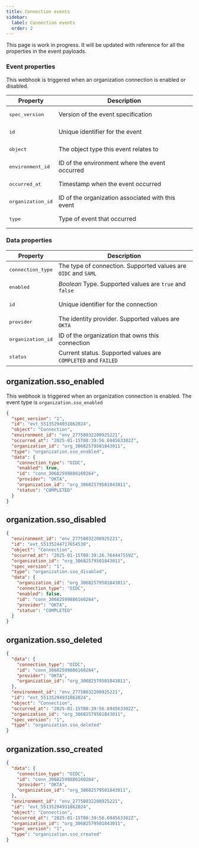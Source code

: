 ```yaml
---
title: Connection events
sidebar:
  label: Connection events
  order: 2
---
```



<Aside type="caution">

This page is work in progress. It will be updated with reference for all the properties in the event payloads.

</Aside>

### Event properties

This webhook is triggered when an organization connection is enabled or disabled.

| Property | Description |
| --- | --- |
| <pre>spec_version</pre> | Version of the event specification |
| <pre>id</pre> | Unique identifier for the event |
| <pre>object</pre> | The object type this event relates to |
| <pre>environment_id</pre> | ID of the environment where the event occurred |
| <pre>occurred_at</pre> | Timestamp when the event occurred |
| <pre>organization_id</pre> | ID of the organization associated with this event |
| <pre>type</pre> | Type of event that occurred |

### Data properties

| Property | Description |
| --- | --- |
| <pre>connection_type</pre> | The type of connection. Supported values are `OIDC` and `SAML` |
| <pre>enabled</pre> | _Boolean_ Type. Supported values are `true` and `false` |
| <pre>id</pre> | Unique identifier for the connection |
| <pre>provider</pre> | The identity provider. Supported values are `OKTA` |
| <pre>organization_id</pre> | ID of the organization that owns this connection |
| <pre>status</pre> | Current status. Supported values are `COMPLETED` and `FAILED` |


## organization.sso_enabled

This webhook is triggered when an organization connection is enabled. The event type is  `organization.sso_enabled`

```json title="Example organization enabled event"
{
  "spec_version": "1",
  "id": "evt_55135294931862024",
  "object": "Connection",
  "environment_id": "env_27758032200925221",
  "occurred_at": "2025-01-15T08:39:56.694563302Z",
  "organization_id": "org_30682579501843011",
  "type": "organization.sso_enabled",
  "data": {
    "connection_type": "OIDC",
    "enabled": true,
    "id": "conn_30682599886160264",
    "provider": "OKTA",
    "organization_id": "org_30682579501843011",
    "status": "COMPLETED"
  }
}
```
## organization.sso_disabled

```json title="Example organization disabled event"
{
  "environment_id": "env_27758032200925221",
  "id": "evt_55135244717654530",
  "object": "Connection",
  "occurred_at": "2025-01-15T08:39:26.764447559Z",
  "organization_id": "org_30682579501843011",
  "spec_version": "1",
  "type": "organization.sso_disabled",
  "data": {
    "organization_id": "org_30682579501843011",
    "connection_type": "OIDC",
    "enabled": false,
    "id": "conn_30682599886160264",
    "provider": "OKTA",
    "status": "COMPLETED"
  }
}
```


## organization.sso_deleted <Badge text="In Development" variant="danger" />

```json title="Example organization deleted event"
{
  "data": {
    "connection_type": "OIDC",
    "id": "conn_30682599886160264",
    "provider": "OKTA",
    "organization_id": "org_30682579501843011",
  },
  "environment_id": "env_27758032200925221",
  "id": "evt_55135294931862024",
  "object": "Connection",
  "occurred_at": "2025-01-15T08:39:56.694563302Z",
  "organization_id": "org_30682579501843011",
  "spec_version": "1",
  "type": "organization.sso_deleted"
}
```

## organization.sso_created <Badge text="In Development" variant="danger" />

```json title="Example organization created event"
{
  "data": {
    "connection_type": "OIDC",
    "id": "conn_30682599886160264",
    "provider": "OKTA",
    "organization_id": "org_30682579501843011",
  },
  "environment_id": "env_27758032200925221",
  "id": "evt_55135294931862024",
  "object": "Connection",
  "occurred_at": "2025-01-15T08:39:56.694563302Z",
  "organization_id": "org_30682579501843011",
  "spec_version": "1",
  "type": "organization.sso_created"
}

```
